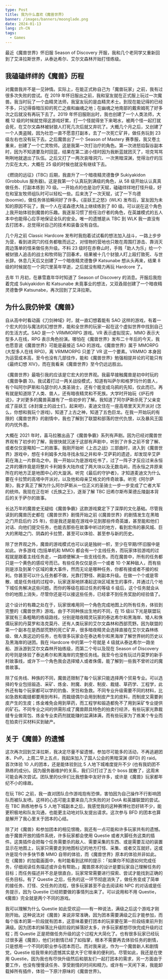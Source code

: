 ```yaml
---
type: Post
title: 我为什么喜欢《魔兽世界》
banner: /images/banners/moonglade.png
date: 2024-01-13
lang: zh-CN
tags:
  - Games
---
```


最近《魔兽世界》怀旧服 Season of Discovery 开服，我和几个老同学又重新回到了艾泽拉斯世界，从泰达希尔、艾尔文森林开始打怪练级。

<NeoDb url="https://neodb.social/game/3Jc3QuMc5G0cLeQpzKfibA" />

## 我磕磕绊绊的《魔兽》历程

对魔兽我并不是一见钟情。实际上，在能正式称自己为「魔兽玩家」之前，我有过很多次失败的尝试。在 2019 年怀旧服出之前，我和室友就在正式服上玩过一次魔兽。我当时玩了一个血精灵法师，我室友玩的是血精灵术士。到现在能记得的已经不多，只记得昏暗压抑的死亡之痕和幽魂之地；在幽魂之地南部的戴索姆死了好多次之后就没有再玩下去了。2019 年怀旧服刚出时，我也创建了一个人类法师，大概 12 级的时候就觉得这游戏好累，打一个怪就得坐下来喝水，被两个怪一起打就会死，在艾尔文森林被豺狼人打死几次后就又弃坑了。大概几个月之后，又创建了一个人类盗贼，因为社恐一直不愿意打副本，去了一次死亡矿井，做任务玩到 23 级左右也没有玩下去。之后魔兽出了一个 Season of Mastery 赛季服，我又卷土重来，创建了一个亡灵牧师。这是我第一次打治疗的角色。第一次进怒焰裂谷副本时，因为不知道要及时回蓝，结果在第二波小怪时因为我断蓝就团灭了，坦克骂骂咧咧地就退出了队伍。之后又打了一两次哀嚎洞穴、一次黑暗深渊，觉得治疗的压力实在太大，大概在 25 级的时候也就没有继续下去。

《燃烧的远征》(TBC) 后期，我直升了一个暗夜精灵德鲁伊 Sukiyakidon (Grobbulus 服务器)。这是我第一个认真玩到满级的角色，从 58 级开始认认真真做任务、打副本练到 70 级。一开始点的也是治疗天赋，磕磕绊绊地打怪升级，好在和室友牧师组队时可以轻松一些。后来洗了一次天赋，试了一下鸟德 (boomie)，做任务体验瞬间好了许多。《巫妖王之怒》(WLK) 发布后，室友因为未知的原因不玩了，我一个人在诺森德大陆上继续练到了 80 级。可以说在这个角色上我开始体验到魔兽的乐趣。我逐渐习惯了担任治疗者的角色，在英雄模式的五人本中也能得心应手地保证全队的安全。唯一的遗憾是从 TBC 到 WLK 我一直没有去打团本，总觉得对自己的技术和装备没有自信。

几个月之前 Classic Hardcore 发布时我抱着试试看的想法加入战斗，一路上步步为营，看到进洞穴的任务都敬而远之，对怪物的营地也只敢在周围打游击、靠消灭周边落单的怪来做任务升级。不料 23 级时在赤脊山时，手贱「助人为乐」给一个被豺狼人追击的战士和牧师贴了回春术，结果被十几个豺狼人盯上殴打致死、与世长辞。休息几天后又创建了一个暗夜精灵德鲁伊 Katsunabe 想从头再来，结果 8 级的时候就在一个洞穴里英年早逝，之后就没有精力再玩 Hardcore 了。

去年 11 月初，在暴雪嘉年华时知道了 Season of Discovery 的消息。开服后我抱着完成 Sukiyakidon 和 Katsunabe 未竟事业的想法，又双叒叕创建了一个暗夜精灵德鲁伊 Katsunabe，再次回到了艾泽拉斯。

## 为什么我仍钟爱《魔兽》

自从高中时看动画《刀剑神域》时，就一直幻想着能有 SAO 这样的游戏，有着一个宏大的剑与魔法的幻想世界，能和全世界的玩家一起在这个虚拟世界中找到自己的生活方式。SAO 是一个 VRMMORPG 游戏。VR 表示虚拟现实，MMO 表示大型多人在线，RPG 表示角色扮演。哪怕在《魔兽世界》发布二十年后的今天，我也愿意说《魔兽世界》可能是最接近 SAO 的游戏。《魔兽世界》属于 MMORPG (大型多人在线 RPG)，离 VRMMORPG 只差了 VR 这一个要素。VRMMO 本身因为运营成本高，至今也没有几部佳作，能和《魔兽世界》勉强相提并论的可能只有《最终幻想 XIV》，而在我看来《魔兽世界》至今仍远远胜出。

《魔兽世界》最吸引我的应该是它宏大的世界观。我最早接触魔兽是初中时玩的《魔兽争霸 3》。我试着打过一两关战役模式，知道有叫萨尔和格罗玛什的兽人，有个叫阿尔萨斯和乌瑟尔的人类圣骑士，还有个能变成乌鸦的先知，仅此而已。再有就是知道除了人类、兽人，还有暗夜精灵和不死族。大学时开始玩《炉石传说》，才对更多的魔兽英雄有了一些初步的了解。我知道了阿尔萨斯杀死了父亲变成了巫妖王 (冰封废土的战士们，起来吧)，麦迪文住在一座高塔里天天开派对 (怎么，你想和我玩个游戏)，知道了上古之神，知道了五色巨龙。在我一开始玩的有限的《魔兽世界》的剧情中，我也了解到了联盟和部落的世代仇恨，以及暴风王国的内忧外患。

大概在 2021 年时，喜马拉雅出品了《魔兽争霸》系列有声剧。因为已经对魔兽世界观有了初步的了解，我很快就沉迷于这部有声剧中，听到了许多之前不曾了解、或者仅仅是略知一二的故事。我刚开始听《上古之战》三部曲时，进入到《魔兽世界》游戏中，想在卡利姆多大陆寻找永恒之井和辛-艾萨莉的遗迹，却发现辛艾萨莉在海上一片群岛之中。我一开始以为是游戏吃书了，过了一阵子才反应过来永恒之井的爆炸竟是将整片卡利姆多大陆炸成了两大块以及无数岛屿，而永恒之井原来所在的地方正是地图中心的大漩涡。听完《最后的守护者》，才知道麦迪文为什么要在卡拉赞的高塔中开派对，以及他和母亲艾格文的传奇故事。听完《阿尔萨斯》，我才真正了解为什么阿尔萨斯从一位正义的圣骑士一步一步变成了亡者大军的统帅。我现在正在听《氏族之王》，逐渐了解 TBC 旧希尔斯布莱德丘陵副本背后的关于萨尔的故事。

长达万年的魔兽史无疑给《魔兽争霸》这款游戏奠定下了深厚的文化基础。尽管我读到的魔兽历史都在《魔兽世界》剧情开始之前 (《魔兽世界》的剧情发生在黑暗之门开启后约 25 年)，但是我还是能在游戏中见到那些传奇英雄，甚至能和他们对话、向他们提交任务，也能去那些在故事中听过的地方，看到宏伟的暴风城、巨大的黑暗之门、阴森的卡拉赞，甚至可以体验、甚至参与新的历史。

除了世界观之外，魔兽的游戏模式也可以说是独树一帜，至少在早期/怀旧服中是如此。许多游戏 (包括单机和 MMO) 都会有一个主线任务，而玩家体验游戏的过程就是跟着主线任务走，一路顺便解决一些支线任务。而在魔兽中，所有的任务都只是一个黄色的感叹号而已。有些任务仅仅是杀一个或者 10 个某种敌人，而有些则是涉及到某个区域的重大事件，然而无论是哪种任务，你都有接或者不接的权利。你甚至可以什么任务都不做，光靠打野怪、刷副本升级。在做一个个或是零散、或是任务线的过程中，玩家逐渐地拼凑起这块区域发生的事件，并通过几个地下城任务解决这些问题。而你的等级在超过任务的等级 6 级后，这个任务就会从你的地图上消失，尽管你还是可以接这些任务，已经拿不到任务奖励的经验值了。

这个设计的有趣之处在于，玩家很难用同一个角色完成地图上的所有任务，体验到完整的《魔兽世界》游戏。由于不同种族出生地的不同，在 15 级以下光是联盟玩家就有三条粗略的练级路线，分别是暗夜精灵玩家的泰达希尔和黑海岸、矮人和侏儒玩家的丹莫罗和洛克莫丹、还有人类玩家的艾尔文森林和西部荒野。因为联盟的第一个副本在是西部荒野的死亡矿井，很多暗夜精灵会选择直接在艾尔文森林练级、做人类这边的任务，也有很多玩家会在泰达希尔和黑海岸了解世界树的历史以及黑海岸的谜团。我在 Hardcore 中的第一个号就是 4 级就从泰达希尔一路坐船、游泳游到艾尔文森林开始练级，而第二个号以及现在 Season of Discovery 的号则是体验了泰达希尔和黑海岸的完整任务线。我至今也没有玩过丹莫罗的新手村故事线，或许下一个角色我会选择矮人或者侏儒，能了解到一些我不曾听过的魔兽故事。

除了任务线、种族的不同，魔兽还限制了每个玩家只能选择两个贸易专业。可以选择的专业包括锻造、采矿、炼金、附魔、剥皮、制皮、裁缝、草药学、工程学，此外还有每个玩家都可以学的钓鱼、烹饪和急救。不同专业升级需要不同的材料，比如急救和裁缝都要用到布料，而裁缝偶尔会用到制皮产生的皮料，而制皮又需要剥皮产生的生皮；炼金难免会用到草药，而工程学和锻造都免不了用到采矿专业提供的矿石。不同专业之间的供需形成了魔兽颇具特色的拍卖行经济，有些玩家光靠裁缝专业做背包、炼金专业卖药剂就能赚的盆满钵满，而有些玩家为了练某个专业而在拍卖行买材料买到破产。

## 关于《魔兽》的遗憾

这次再次回到艾泽拉斯，我决定尽量不留遗憾，参加尽可能多的活动，不再逃避团本、PvP。上周二早上五点，我起床加入了国人公会的黑暗深渊 (BFD) 的 raid。首次体验 10 人的团本，还是能体验到比 5 人地下城难度提升不少 (也有我奶团不熟练的成分)。因为服务器维护的关系，我们只打过了五个 boss 就散了，这周末可能会再次尝试。团队里的伙伴们比我想象中友好许多，或许是《魔兽》玩家都年纪不小的缘故。

在玩 TBC 之前，我一直对团队合作游戏抱有恐惧，害怕因为自己操作不行影响团队而被队友喷。这样的心态可能主要来自几次失败的对 DotA 和英雄联盟的尝试。在 TBC 熟练地参与 5 人地下城副本之后，我感觉我的这种赛博社恐好转不少，能更积极地和队友沟通，也能更主动地对队友提出请求。这次参与 BFD 的团本也算是解开了我心里关于团本的心结。

除了对《魔兽》和参加团本的相见恨晚，我还有一点可能和许多玩家共有的遗憾。由于魔兽开放的插件系统，许多玩家都会使用 Questie 或者大脚任务这类的插件。这类插件会把每个任务需要杀的敌人、需要采集的东西、或是需要互动的装置显示在地图上，玩家只需要走到地图标记的地方打怪、采集、或者交互就好。这或许是现今许多快节奏 MMO 自带的体验，而《魔兽世界》原本的体验并非如此。在《魔兽》的加载画面中，有时能看到这样的提示：「如果你不知道如何完成任务，仔细阅读任务描述或许会有帮助。」魔兽原本的设计是要玩家自己理解任务的目标；而任务描述并不总是很直白，玩家常常需要进行探索、尝试才能找到正确的任务目标。有了 Questie 之后，任务的这一环节彻底消失了，做任务变成了简单的接任务、打怪、交任务的流程，很多玩家甚至不会去阅读和 NPC 的对话或是任务提示，因为 Questie 已经把要做的事情列出来了。可以说用和不用 Questie，《魔兽》完全就是两个不同的游戏。

我可以理解为什么 Questie 如此受欢迎——有一种说法，满级之后这个游戏才刚刚开始。这种说法对《魔兽》来说非常准确，因为团本需要满级之后才能参加，而每个版本的第一阶段就有团本，这意味着要打团本的玩家要在第一阶段结束前升到满级。因为团本的掉落比升级阶段的掉落好太多，许多玩家都想尽快完成升级的过程；而 Questie 正是把做任务升级的这个过程大大简化了。也有很多玩家已经玩过很多遍《魔兽》，他们对剧情已经了如指掌，根本不需要再去体验任务的剧情，只是想用一个不同的职业参与团本而已。而对我来说，作为一个魔兽新人和剧情党，Questie 给我带来的遗憾其实是大于它带来的便利的。尽管如此，我还是在使用 Questie，因为我也有尽快升级然后和朋友们一起打团本的需求，另一方面由于要工作，也没有慢慢读任务、享受剧情的时间和精力。或许有一天闲下来，我能卸载掉所有插件，体验一下原汁原味的《魔兽世界》。
